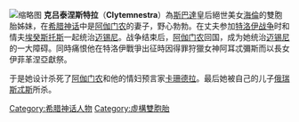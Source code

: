 {{unreferenced|time=2011-10-16T04:45:47+00:00}}
[[File:Clytemnestra_by_John_Collier,_1882.jpg|缩略图]]
'''克吕泰涅斯特拉'''（'''Clytemnestra'''）為[[斯巴達|斯巴達]]皇后絕世美女[[海倫_(神話)|海倫]]的雙胞胎姊妹，在[[希腊神话|希腊神话]]中是[[阿伽门农|阿伽门农]]的妻子，野心勃勃。在丈夫参加[[特洛伊战争|特洛伊战争]]时和情夫[[埃癸斯托斯|埃癸斯托斯]]一起统治[[迈锡尼|迈锡尼]]。战争结束后，[[阿伽门农|阿伽门农]]回国，成为她统治[[迈锡尼|迈锡尼]]的一大障碍。同時痛恨他在特洛伊戰爭出征時因得罪狩獵女神阿耳忒彌斯而以長女伊菲革涅亞獻祭。

于是她设计杀死了[[阿伽门农|阿伽门农]]和他的情妇预言家[[卡珊德拉|卡珊德拉]]。最后她被自己的儿子[[俄瑞斯忒斯|俄瑞斯忒斯]]所杀。

{{Authority control}}
{{DEFAULTSORT:Clytemnestra}}
[[Category:希腊神话人物|Category:希腊神话人物]]
[[Category:虛構雙胞胎|Category:虛構雙胞胎]]